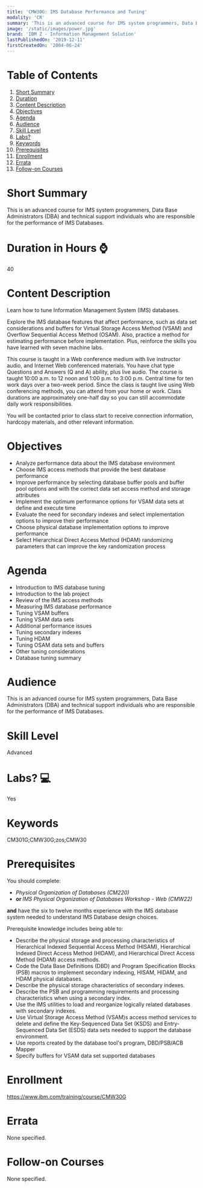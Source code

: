 ```yaml
---
title: 'CMW30G: IMS Database Performance and Tuning'
modality: 'CR'
summary: 'This is an advanced course for IMS system programmers, Data Base Administrators (DBA) and technical support individuals who are responsible for the performance of IMS Databases.'
image: '/static/images/power.jpg'
brand: 'IBM Z - Information Management Solution'
lastPublishedOn: '2019-12-11'
firstCreatedOn: '2004-06-24'
---
```

# Table of Contents
1.  [Short Summary](#short-summary)
2.  [Duration](#duration-in-hours-)
3.  [Content Description](#content-description)
4.  [Objectives](#objectives)
5.  [Agenda](#agenda)
6.  [Audience](#audience)
7.  [Skill Level](#skill-level)
8.  [Labs?](#labs-)
9.  [Keywords](#keywords)
10. [Prerequisites](#prerequisites)
11. [Enrollment](#enrollment)
12. [Errata](#errata)
13. [Follow-on Courses](#follow-on-courses)

# Short Summary
This is an advanced course for IMS system programmers, Data Base Administrators (DBA) and technical support individuals who are responsible for the performance of IMS Databases.

# Duration in Hours ⌚
40

# Content Description
<p>Learn how to tune Information Management System (IMS) databases.</p>

<p>Explore the IMS database features that affect performance, such as data set considerations and buffers for Virtual Storage Access Method (VSAM) and Overflow Sequential Access Method (OSAM). Also, practice a method for estimating performance before implementation. Plus, reinforce the skills you have learned with seven machine labs.</p>

<p>This course is taught in a Web conference medium with live instructor audio, and Internet Web conferenced materials. You have chat type Questions and Answers (Q and A) ability, plus live audio. The course is taught 10:00 a.m. to 12 noon and 1:00 p.m. to 3:00 p.m. Central time for ten work days over a two-week period. Since the class is taught live using Web conferencing methods, you can attend from your home or work. Class durations are approximately one-half day so you can still accommodate daily work responsibilities.</p>

<p>You will be contacted prior to class start to receive connection information, hardcopy materials, and other relevant information.</p>

# Objectives
<ul>
	<li>Analyze performance data about the IMS database environment</li>
	<li>Choose IMS access methods that provide the best database performance</li>
	<li>Improve performance by selecting database buffer pools and buffer pool options and with the correct data set access method and storage attributes</li>
	<li>Implement the optimum performance options for VSAM data sets at define and execute time</li>
	<li>Evaluate the need for secondary indexes and select implementation options to improve their performance</li>
	<li>Choose physical database implementation options to improve performance</li>
	<li>Select Hierarchical Direct Access Method (HDAM) randomizing parameters that can improve the key randomization process</li>
</ul>

# Agenda
<ul><li>Introduction to IMS database tuning</li><li>Introduction to the lab project</li><li>Review of the IMS access methods</li><li>Measuring IMS database performance</li><li>Tuning VSAM buffers</li><li>Tuning VSAM data sets</li><li>Additional performance issues</li><li>Tuning secondary indexes</li><li>Tuning HDAM</li><li>Tuning OSAM data sets and buffers</li><li>Other tuning considerations</li><li>Database tuning summary</li></ul>

# Audience
<p>This is an advanced course for IMS system programmers, Data Base Administrators (DBA) and technical support individuals who are responsible for the performance of IMS Databases.</p>

# Skill Level
Advanced

# Labs? 💻
Yes

# Keywords
CM301G;CMW30G;zos;CMW30

# Prerequisites
<p>You should complete:</p>

<ul>
	<li><em>Physical Organization of Databases (CM220) </em></li>
	<li><strong>or </strong><em>IMS Physical Organization of Databases Workshop - Web (CMW22)</em></li>
</ul>

<p><strong>and</strong> have the six to twelve months experience with the IMS database system needed to understand IMS Database design choices.</p>

<p>Prerequisite knowledge includes being able to:</p>

<ul>
	<li>Describe the physical storage and processing characteristics of Hierarchical Indexed Sequential Access Method (HISAM), Hierarchical Indexed Direct Access Method (HIDAM), and Hierarchical Direct Access Method (HDAM) access methods.</li>
	<li>Code the Data Base Definitions (DBD) and Program Specification Blocks (PSB) macros to implement secondary indexing, HISAM, HIDAM, and HDAM physical databases.</li>
	<li>Describe the physical storage characteristics of secondary indexes.</li>
	<li>Describe the PSB and programming requirements and processing characteristics when using a secondary index.</li>
	<li>Use the IMS utilities to load and reorganize logically related databases with secondary indexes.</li>
	<li>Use Virtual Storage Access Method (VSAM)s access method services to delete and define the Key-Sequenced Data Set (KSDS) and Entry-Sequenced Data Set (ESDS) data sets needed to support the database environment.</li>
	<li>Use reports created by the database tool&#39;s program, DBD/PSB/ACB Mapper</li>
	<li>Specify buffers for VSAM data set supported databases</li>
</ul>

# Enrollment
https://www.ibm.com/training/course/CMW30G

# Errata
None specified.

# Follow-on Courses
None specified.

